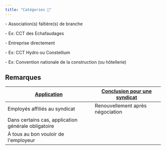 ```yaml
---
title: "Catégories 🧩"
---
```


<CardGroup cols={2}>
  <Card title="Convention de branche" icon="square-1">
    <p>- Association(s) faîtière(s) de branche</p>
    <p>- Ex: CCT des Echafaudages</p>
  </Card>
  <Card title="Convention d'entreprise" icon="square-2">
    <p>- Entreprise directement</p>
    <p>- Ex: CCT Hydro ou Constellium</p>
  </Card>
  <Card title="Convention nationale ou régionale" icon="square-3">
    <p>- Ex: Convention nationale de la construction (ou hôtellerie)</p>
  </Card>
</CardGroup>

## Remarques

| <b><u>Application</u></b>                           | <b><u>Conclusion pour une syndicat</u></b> |
| --------------------------------------------------- | ------------------------------------------ |
| Employés affiliés au syndicat                       | Renouvellement après négociation           |
| Dans certains cas, application générale obligatoire |                                            |
| À tous au bon vouloir de l'employeur                |                                            |

